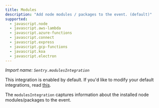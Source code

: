 ```yaml
---
title: Modules
description: "Add node modules / packages to the event. (default)"
supported:
  - javascript.node
  - javascript.aws-lambda
  - javascript.azure-functions
  - javascript.connect
  - javascript.express
  - javascript.gcp-functions
  - javascript.koa
  - javascript.electron
---
```


_Import name: `Sentry.modulesIntegration`_

This integration is enabled by default. If you'd like to modify your default integrations, read [this](./../#modifying-default-integrations).

The `modulesIntegration` captures information about the installed node modules/packages to the event.
